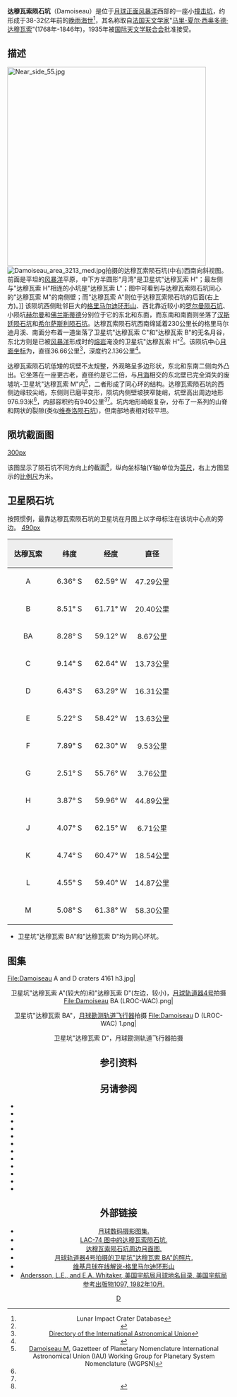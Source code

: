 {{lunar crater data|
 image=Damoiseau crater 4161 h3.jpg|240px|
 caption=[[月球轨道器4号|月球轨道器4号]]拍摄的达穆瓦索陨石坑，右上角是卫星坑"达穆瓦索 H"。|
 latitude=4.85|
 N_or_S=S|
 longitude=61.25|
 E_or_W=W|
 diameter=36.66公里|
 depth=2.136公里|
 colong=61|
 eponym=[[马里-夏尔·西奥多德·达穆瓦索|马里-夏·西·德·达穆瓦索]]}}
'''达穆瓦索陨石坑'''（Damoiseau）是位于[[月球正面|月球正面]][[风暴洋|风暴洋]]西部的一座小[[撞击坑|撞击坑]]，约形成于38-32亿年前的[[晚雨海世|晚雨海世]]<ref name=LICD>Lunar Impact Crater Database</ref>，其名称取自[[法国|法国]][[天文学家|天文学家]]"[[马里-夏尔·西奥多德·达穆瓦索|马里-夏尔·西奥多德·达穆瓦索]]"(1768年-1846年)，1935年被[[国际天文学联合会|国际天文学联合会]]批准接受。

==描述==
[[Image:Near_side_55.jpg|450px]]
[[Image:Damoiseau_area_3213_med.jpg|thumb]]拍摄的达穆瓦索陨石坑(中右)西南向斜视图。前面是平坦的[[风暴洋|风暴洋]]平原，中下方半圆形"月湾"是卫星坑"达穆瓦索 H"；最左侧与"达穆瓦索 H"相连的小坑是"达穆瓦索 L"；图中可看到与达穆瓦索陨石坑同心的"达穆瓦索 M"的南侧壁；而"达穆瓦索 A"则位于达穆瓦索陨石坑的后面(右上方)。]] 
该陨坑西侧毗邻巨大的[[格里马尔迪环形山|格里马尔迪环形山]]、西北靠近较小的[[罗尔曼陨石坑|罗尔曼陨石坑]]、小陨坑[[赫尔曼陨石坑|赫尔曼]]和[[佛兰斯蒂德陨石坑|佛兰斯蒂德]]分别位于它的东北和东面，而东南和南面则坐落了[[汉斯廷陨石坑|汉斯廷陨石坑]]和[[希尔萨斯利陨石坑|希尔萨斯利陨石坑]]。达穆瓦索陨石坑西南绵延着230公里长的格里马尔迪月溪、南面分布着一道坐落了卫星坑"达穆瓦索 C"和"达穆瓦索 B"的无名月谷，东北方则是已被[[风暴洋|风暴洋]]形成时的[[熔岩|熔岩]]淹没的卫星坑"达穆瓦索 H"<ref>{{Cite web |url=http://planetarynames.wr.usgs.gov/images/Lunar/lac_74_lo.pdf |title=Crater Damoiseau on the map LAC-74. |accessdate=2016-12-09 |archive-date=2012-05-05 |archive-url=https://www.webcitation.org/67Qalgpyk?url=http://planetarynames.wr.usgs.gov/images/Lunar/lac_74_lo.pdf |dead-url=no }}</ref>。该陨坑中心[[月面坐标|月面坐标]]为{{Coord|4.85|S|61.25|W|globe:Moon|nogoogle=1|noosm=1}}，直径36.66公里<ref name="IAU">[http://planetarynames.wr.usgs.gov/Feature/1396 Directory of the International Astronomical Union]</ref>，深度约2.136公里<ref>{{Cite web |url=http://fisherka.csolutionshosting.net/astronote/plan/craterdepth/html/CraterDepthFeatureNameWestfall.html |title=John E. Westfall's Atlas of the Lunar Terminator, Cambridge Univ. Press (2000) |accessdate=2016-12-09 |archive-date=2014-12-18 |archive-url=https://archive.today/20141218234310/http://fisherka.csolutionshosting.net/astronote/plan/craterdepth/html/CraterDepthFeatureNameWestfall.html |dead-url=yes }}</ref>。

达穆瓦索陨石坑低矮的坑壁不太规整，外观略呈多边形状，东北和东南二侧向外凸出。它坐落在一座更古老，直径约是它二倍，与[[月海|月海]]相交的东北壁已完全消失的废墟坑-卫星坑"达穆瓦索 M"内<ref>[http://planetarynames.wr.usgs.gov/Feature/8578 Damoiseau M], Gazetteer of Planetary Nomenclature International Astronomical Union (IAU) Working Group for Planetary System Nomenclature (WGPSN)</ref>，二者形成了同心环的结构。达穆瓦索陨石坑的西侧边缘较尖峭，东侧则已磨平变形，陨坑内侧壁坡狭窄陡峭，坑壁高出周边地形976.93米<ref name="LICD"/>，内部容积约有940公里<sup>3</sup><ref name="LICD"/>。坑内地形崎岖复杂，分布了一系列的山脊和网状的裂隙(类似[[维泰洛陨石坑|维泰洛陨石坑]])，但南部地表相对较平坦。

==陨坑截面图==
[[image:Damoiseau_crater_cross_section.jpg|300px]]

该图显示了陨石坑不同方向上的截面<ref>{{Cite web |url=http://ntrs.nasa.gov/archive/nasa/casi.ntrs.nasa.gov/19660012493_1966012493.pdf |title=Catalogue of lunar craters cross sections I Craters with peaks by Gerald S. Hawkins, William H. Zack and Stephen M. Saslow |accessdate=2016-12-09 |archive-date=2013-11-05 |archive-url=https://web.archive.org/web/20131105120354/http://ntrs.nasa.gov/archive/nasa/casi.ntrs.nasa.gov/19660012493_1966012493.pdf |dead-url=no }}</ref>，纵向坐标轴(Y轴)单位为[[英尺|英尺]]，右上方图显示的[[比例尺|比例尺]]为米。

==卫星陨石坑==
按照惯例，最靠达穆瓦索陨石坑的卫星坑在月图上以字母标注在该坑中心点的旁边。
[[image:Damoiseau_sattelite_craters_map.jpg|490px]]
{| class="wikitable"
!width="25%" style="background:#eeeeee;" |达穆瓦索
!width="25%" style="background:#eeeeee;" |纬度
!width="25%" style="background:#eeeeee;" |经度
!width="25%" style="background:#eeeeee;" |直径
|-
|align="center"|A
|align="center"|6.36° S
|align="center"|62.59° W
|align="center"|47.29公里
|-
|align="center"|B
|align="center"|8.51° S
|align="center"|61.71° W
|align="center"|20.40公里
|-
|align="center"|BA
|align="center"|8.28° S
|align="center"|59.12° W
|align="center"|8.67公里
|-
|align="center"|C
|align="center"|9.14° S
|align="center"|62.64° W
|align="center"|13.73公里
|-
|align="center"|D
|align="center"|6.43° S
|align="center"|63.29° W
|align="center"|16.31公里
|-
|align="center"|E
|align="center"|5.22° S
|align="center"|58.42° W
|align="center"|13.63公里
|-
|align="center"|F
|align="center"|7.89° S
|align="center"|62.30° W
|align="center"|9.53公里
|-
|align="center"|G
|align="center"|2.51° S
|align="center"|55.76° W
|align="center"|3.76公里
|-
|align="center"|H
|align="center"|3.87° S
|align="center"|59.96° W
|align="center"|44.89公里
|-
|align="center"|J
|align="center"|4.07° S
|align="center"|62.15° W
|align="center"|6.71公里
|-
|align="center"|K
|align="center"|4.74° S
|align="center"|60.47° W
|align="center"|18.54公里
|-
|align="center"|L
|align="center"|4.55° S
|align="center"|59.40° W
|align="center"|14.87公里
|-
|align="center"|M
|align="center"|5.08° S
|align="center"|61.38° W
|align="center"|58.30公里
|}{{clear}}
* 卫星坑"达穆瓦索 BA"和"达穆瓦索 D"均为同心环坑。
==图集==
<gallery>
File:Damoiseau A and D craters 4161 h3.jpg|<center>卫星坑"达穆瓦索 A"(较大的)和"达穆瓦索 D"(左边，较小)，[[月球轨道器4号|月球轨道器4号]]拍摄
File:Damoiseau BA (LROC-WAC).png|<center>卫星坑"达穆瓦索 BA"，[[月球勘测轨道飞行器|月球勘测轨道飞行器]]拍摄
File:Damoiseau D (LROC-WAC) 1.png|<center>卫星坑"达穆瓦索 D"，月球勘测轨道飞行器拍摄
</gallery>
==参引资料==
{{reflist}}
==另请参阅==
{{refbegin}}
* {{cite book
  | last1 = Andersson
  | first1 = L. E.
  | last2 = Whitaker
  | first2 = E. A.
  | authorlink2 = Ewen Whitaker
  | date = 1982
  | title = [[NASA|NASA]] Catalogue of Lunar Nomenclature
  | publisher = NASA RP-1097
  | ref = harv
  }}
* {{cite web
  | last = Blue
  | first = Jennifer
  | date = July 25, 2007
  | title = Gazetteer of Planetary Nomenclature
  | publisher = [[United_States_Geological_Survey|USGS]]
  | url = http://planetarynames.wr.usgs.gov/
  | accessdate = 2007-08-05
  | ref = harv
  | archive-date = 2018-12-25
  | archive-url = https://web.archive.org/web/20181225170157/https://planetarynames.wr.usgs.gov/
  | dead-url = no
  }}
* {{cite book
  | last1 = Bussey
  | first1 = B.
  | authorlink1 = Ben Bussey
  | last2 = Spudis
  | first2 = P.
  | authorlink2 = Paul Spudis
  | date = 2004
  | title = The Clementine Atlas of the Moon
  | publisher = Cambridge University Press
  | location = New York
  | isbn = 978-0-521-81528-4
  | ref = harv
  }}
* {{cite book
  | last1 = Cocks
  | first1 = Elijah E.
  | last2 = Cocks
  | first2 = Josiah C.
  | date = 1995
  | title = Who's Who on the Moon: A Biographical Dictionary of Lunar Nomenclature
  | url = https://archive.org/details/isbn_9780936389271
  | publisher = Tudor Publishers
  | isbn = 978-0-936389-27-1
  | ref = harv
  }}
* {{cite web
  | last = McDowell
  | first = Jonathan
  | date = July 15, 2007
  | url = http://host.planet4589.org/astro/lunar/
  | title = Lunar Nomenclature
  | publisher = Jonathan's Space Report
  | accessdate = 2007-10-24
  | ref = harv
  | archive-date = 2018-12-25
  | archive-url = https://web.archive.org/web/20181225170156/http://host.planet4589.org/astro/lunar/
  | dead-url = no
  }}
* {{cite journal| last1 = Menzel| first1 = D. H.| last2 = Minnaert| first2 = M.| last3 = Levin| first3 = B.| last4 = Dollfus| first4 = A.| last5 = Bell| first5 = B.| title = Report on Lunar Nomenclature by the Working Group of Commission 17 of the IAU| doi = 10.1007/BF00171763| journal = Space Science Reviews| volume = 12| issue = 2| pages = 136–186| date = 1971| bibcode = 1971SSRv...12..136M| ref = harv}}
* {{cite book
  | first = Patrick
  | last = Moore
  | authorlink = Patrick Moore
  | date = 2001
  | title = On the Moon
  | url = https://archive.org/details/patrickmooreonmo00patr
  | publisher = Sterling Publishing Co.
  | isbn = 978-0-304-35469-6
  | ref = harv
  }}
* {{cite book
  | first = Fred W.
  | last = Price
  | date = 1988
  | title = The Moon Observer's Handbook
  | publisher = Cambridge University Press
  | isbn = 978-0-521-33500-3
  | ref = harv
  }}
* {{cite book
  | last = Rükl
  | first = Antonín
  | authorlink = Antonín Rükl
  | date = 1990
  | title = Atlas of the Moon
  | publisher = Kalmbach Books
  | isbn = 978-0-913135-17-4
  | ref = harv
  }}
* {{cite book
  | last = Webb
  | first = Rev. T. W.
  | authorlink = Thomas William Webb
  | date = 1962
  | title = Celestial Objects for Common Telescopes
  | url = https://archive.org/details/celestialobjects00webb
  | edition = 6th revised
  | publisher = Dover
  | isbn = 978-0-486-20917-3
  | ref = harv
  }}
* {{cite book
  | first = Ewen A.
  | last = Whitaker
  | authorlink = Ewen Whitaker
  | date = 1999
  | title = Mapping and Naming the Moon
  | publisher = Cambridge University Press
  | isbn = 978-0-521-62248-6
  | ref = harv
  }}
* {{cite book
  | first = Peter T.
  | last = Wlasuk
  | date = 2000
  | title = Observing the Moon
  | publisher = Springer
  | isbn = 978-1-85233-193-1
  | ref = harv
 }}
{{refend}}

==外部链接==
* [http://www.lpi.usra.edu/resources/lunar_orbiter/bin/srch_nam.shtml?Damoiseau%7C0 月球数码摄影图集.]
* [http://www.lpi.usra.edu/resources/mapcatalog/LAC/lac74/ LAC-74 图中的达穆瓦索陨石坑.] {{Wayback|url=http://www.lpi.usra.edu/resources/mapcatalog/LAC/lac74/ |date=20160304072904 }}
* [http://www.lpi.usra.edu/resources/mapcatalog/usgs/I740/ 达穆瓦索陨石坑周边月面图.] {{Wayback|url=http://www.lpi.usra.edu/resources/mapcatalog/usgs/I740/ |date=20160616051943 }}
* [http://www.lpi.usra.edu/resources/lunarorbiter/images/preview/4156_h3.jpg 月球轨道器4号拍摄的卫星坑"达穆瓦索 BA"的照片.]
* [http://the-moon.wikispaces.com/Dalton 维基月球在线解说-格里马尔迪环形山]
* [http://planet4589.org/astro/lunar/RP-1097.pdf Andersson, L.E., and E.A. Whitaker, 美国宇航局月球地名目录, 美国宇航局参考出版物1097, 1982年10月.] {{Wayback|url=http://planet4589.org/astro/lunar/RP-1097.pdf |date=20141006125838 }}

[[Category:月球环形山|D]]
{{月球環形山 (C-F)}}
